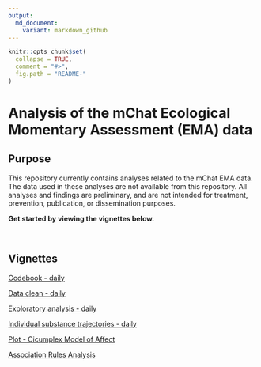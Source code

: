 ```yaml
---
output:
  md_document:
    variant: markdown_github
---
```


<!-- README.md is generated from README.Rmd. Please edit that file -->

```r
knitr::opts_chunk$set(
  collapse = TRUE,
  comment = "#>",
  fig.path = "README-"
)
```

# Analysis of the mChat Ecological Momentary Assessment (EMA) data

## Purpose

This repository currently contains analyses related to the mChat EMA data. The data used in these analyses are not available from this repository. All analyses and findings are preliminary, and are not intended for treatment, prevention, publication, or dissemination purposes.

**Get started by viewing the vignettes below.**   

&nbsp;

## Vignettes

[Codebook - daily](https://rawgit.com/mbcann01/mChatEMA/master/vignettes/codebook_daily.html)

[Data clean - daily](https://rawgit.com/mbcann01/mChatEMA/master/vignettes/data_clean_daily.html)

[Exploratory analysis - daily](https://rawgit.com/mbcann01/mChatEMA/master/vignettes/exploratory_analysis_daily.html)

[Individual substance trajectories -  daily](https://rawgit.com/mbcann01/mChatEMA/master/vignettes/lagged_mood_daily.html)

[Plot - Cicumplex Model of Affect](https://rawgit.com/mbcann01/mChatEMA/master/vignettes/plot_circumplex_model_of_affect.html)

[Association Rules Analysis](https://rawgit.com/mbcann01/mChatEMA/master/vignettes/association_rules_daily.html)
